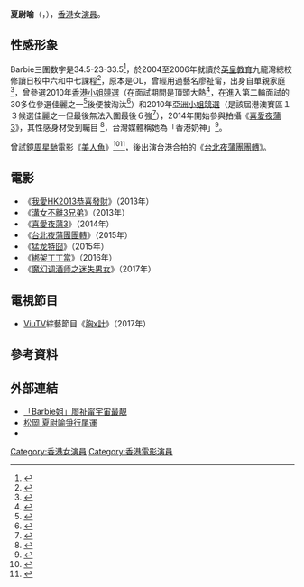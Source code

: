 {{藝人
| 姓名 = 夏尉喻
| 類型 = 女演員
| 圖片 = 
| 圖片尺寸 = 
| 圖片簡介 =
| 原名 = 廖麗芳
| 外文 = 
| 羅馬拼音 = 
| 英文名 = Barbie Liu
| 綽號 = 寸嘴Barbie、香港奶神
| 國籍 = {{CHN-HKG}}
| 民族 =
| 籍貫 = 
| 出生日期 ={{birth_date_and_age|1985|1|1}} 
| 出生地點 = {{HKG-1945}}
| 生肖 = 
| 星座 = 
| 逝世日期 =  
| 逝世地點 = 
| 職業 = 演員
| 語言 = [[粵語|粵語]]
| 血型 = 
| 身高 = 
| 體重 = 
| 教育程度 = 中七程度
| 宗教信仰 = 
| 配偶 = 
| 出身地 = {{HK}}
| 活躍年代 = 2013年至今
| 經紀公司 = 
| 網站 = 
| 獎項 = 
| IMDb = 
| 代表作 = 《[[喜愛夜蒲3|喜愛夜蒲3]]》<br>《[[台北夜蒲團團轉|台北夜蒲團團轉]]》
}}

'''夏尉喻'''（{{lang-en|Barbie Liu}}，{{bd|1985年|1月1日|catIdx=L廖}}），[[香港|香港]]女[[演員|演員]]。

==性感形象==
Barbie三圍数字是34.5-23-33.5<ref>{{Cite web |url=http://orientaldaily.on.cc/cnt/entertainment/20101013/00282_011.html |title=亞姐防紅水着加工 |access-date=2017-04-17 |archive-date=2020-02-19 |archive-url=https://web.archive.org/web/20200219101448/http://orientaldaily.on.cc/cnt/entertainment/20101013/00282_011.html |dead-url=no }}</ref>，於2004至2006年就讀於[[英皇教育|英皇教育]]九龍灣總校修讀日校中六和中七課程<ref>{{Cite web |url=http://orientaldaily.on.cc/cnt/entertainment/20101007/00282_026.html |title=寸嘴Barbie闊面舊照曝光 |access-date=2017-04-10 |archive-date=2020-01-28 |archive-url=https://web.archive.org/web/20200128054854/http://orientaldaily.on.cc/cnt/entertainment/20101007/00282_026.html |dead-url=no }}</ref>，原本是OL，曾經用過藝名廖祉甯，出身自單親家庭<ref>{{Cite web |url=http://www.kui.name/element/%E5%BB%96%E7%A5%89%E7%94%AF |title=寸嘴Barbie靠意志逃出鬼門關 |access-date=2017-04-10 |archive-date=2019-12-05 |archive-url=https://web.archive.org/web/20191205201512/https://www.kui.name/element/%E5%BB%96%E7%A5%89%E7%94%AF |dead-url=no }}</ref>，曾參選2010年[[香港小姐競選|香港小姐競選]]（在面試期間是頂頭大熱<ref>{{Cite web |url=http://www.tvbchannel.com/face-159-misshk.html |title=大熱港姐寸嘴 Barbie禁相外洩 |access-date=2017-04-10 |archive-date=2019-12-05 |archive-url=https://web.archive.org/web/20191205004010/https://www.tvbchannel.com/face-159-misshk.html |dead-url=no }}</ref>，在進入第二輪面試的30多位參選佳麗之一<ref>{{Cite web |url=http://b.tvb.com/misshk/2010/05/18/%E7%AC%AC%E4%BA%8C%E8%BC%AA%E9%9D%A2%E8%A9%A6/ |title=第二輪面試 |access-date=2022-04-23 |archive-date=2020-02-25 |archive-url=https://web.archive.org/web/20200225203848/http://b.tvb.com/misshk/2010/05/18/%E7%AC%AC%E4%BA%8C%E8%BC%AA%E9%9D%A2%E8%A9%A6/ |dead-url=no }}</ref>後便被淘汰<ref>{{Cite web |url=http://www.tofun.ca/news3/10142973126.html |title=准港姐Barbie態度囂張 稱自己肯定拿冠軍(圖) |access-date=2017-04-10 |archive-date=2018-10-05 |archive-url=https://web.archive.org/web/20181005013403/http://www.tofun.ca/news3/10142973126.html |dead-url=no }}</ref>）和2010年[[亞洲小姐競選|亞洲小姐競選]]（是該屆港澳賽區１３候選佳麗之一但最後無法入圍最後６強<ref>{{Cite web |url=http://eastweek.my-magazine.me/main/9121 |title=亞姐選六強「寸嘴Barbie」落敗情緒失控 |access-date=2017-04-10 |archive-date=2019-12-07 |archive-url=https://web.archive.org/web/20191207100255/https://eastweek.my-magazine.me/main/9121 |dead-url=no }}</ref>），2014年開始參與拍攝《[[喜愛夜蒲3|喜愛夜蒲3]]》，其性感身材受到矚目 <ref>{{Cite web |url=http://ent.takungpao.com.hk/photo/q/2014/0329/1379071.html |title=香港奶神”夏尉喻自曝《夜蒲3》秘事：幾近全裸拍攝 |access-date=2015-03-23 |archive-date=2015-04-02 |archive-url=https://web.archive.org/web/20150402174154/http://ent.takungpao.com.hk/photo/q/2014/0329/1379071.html |dead-url=no }}</ref>，台灣媒體稱她為「香港奶神」<ref>{{Cite web |url=http://www.appledaily.com.tw/realtimenews/article/new/20141121/510514/ |title=看看「香港奶神」怎麼喬工作　吊帶G胸密會老闆 |access-date=2015-03-23 |archive-date=2017-04-10 |archive-url=https://web.archive.org/web/20170410215914/http://www.appledaily.com.tw/realtimenews/article/new/20141121/510514/ |dead-url=no }}</ref>。

曾試鏡[[周星馳|周星馳]]電影《[[美人魚_(2016年電影)|美人魚]]》<ref>{{Cite web |url=http://tw.on.cc/tw/bkn/cnt/entertainment/20140815/bkntw-20140815080829306-0815_04111_001.html |title=香港奶神　夏尉喻「深淵」誘惑引星爺 |access-date=2015-03-23 |archive-date=2016-07-07 |archive-url=https://web.archive.org/web/20160707233729/http://tw.on.cc/tw/bkn/cnt/entertainment/20140815/bkntw-20140815080829306-0815_04111_001.html |dead-url=no }}</ref><ref>{{Cite web |url=https://hk.celebrity.yahoo.com/news/%E5%A4%8F%E5%B0%89%E5%96%BB%E6%B8%9B%E7%A3%85%E5%81%9A%E5%A5%BD-%E7%BE%8E%E4%BA%BA%E9%AD%9A-112900835.html |title=夏尉喻減磅做好「美人魚」 |access-date=2015-03-23 |archive-date=2019-09-18 |archive-url=https://web.archive.org/web/20190918024756/https://hk.celebrity.yahoo.com/news/%E5%A4%8F%E5%B0%89%E5%96%BB%E6%B8%9B%E7%A3%85%E5%81%9A%E5%A5%BD-%E7%BE%8E%E4%BA%BA%E9%AD%9A-112900835.html |dead-url=no }}</ref>，後出演台港合拍的《[[台北夜蒲團團轉|台北夜蒲團團轉]]》。

==電影==
* 《[[我愛HK2013恭喜發財|我愛HK2013恭喜發財]]》（2013年）
* 《[[溝女不離3兄弟|溝女不離3兄弟]]》（2013年）
* 《[[喜愛夜蒲3|喜愛夜蒲3]]》（2014年）
* 《[[台北夜蒲團團轉|台北夜蒲團團轉]]》（2015年）
* 《[[猛龙特囧|猛龙特囧]]》（2015年）
* 《[[綁架丁丁當|綁架丁丁當]]》（2016年）
* 《[[魔幻调酒师之迷失男女|魔幻调酒师之迷失男女]]》（2017年）

==電視節目==
* [[ViuTV|ViuTV]]綜藝節目《[[胸x計|胸x計]]》（2017年）

== 參考資料 ==
{{reflist}}

== 外部連結 ==
* [http://the-sun.on.cc/cnt/entertainment/20101106/00470_055.html 「Barbie姐」廖祉甯宇宙最靚] {{Wayback|url=http://the-sun.on.cc/cnt/entertainment/20101106/00470_055.html |date=20160305011448 }}
* [http://orientaldaily.on.cc/cnt/entertainment/20140915/00282_006.html 松岡 夏尉喻爭行尾運] {{Wayback|url=http://orientaldaily.on.cc/cnt/entertainment/20140915/00282_006.html |date=20191117171844 }}
*{{Sinaweibo|barbieliu}}

[[Category:香港女演員|Category:香港女演員]]
[[Category:香港電影演員|Category:香港電影演員]]